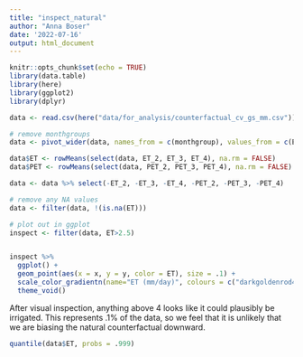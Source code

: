 ```yaml
---
title: "inspect_natural"
author: "Anna Boser"
date: '2022-07-16'
output: html_document
---
```


```r
knitr::opts_chunk$set(echo = TRUE)
library(data.table)
library(here)
library(ggplot2)
library(dplyr)
```

```r
data <- read.csv(here("data/for_analysis/counterfactual_cv_gs_mm.csv"))

# remove monthgroups
data <- pivot_wider(data, names_from = c(monthgroup), values_from = c(ET, PET))

data$ET <- rowMeans(select(data, ET_2, ET_3, ET_4), na.rm = FALSE)
data$PET <- rowMeans(select(data, PET_2, PET_3, PET_4), na.rm = FALSE)

data <- data %>% select(-ET_2, -ET_3, -ET_4, -PET_2, -PET_3, -PET_4)

# remove any NA values
data <- filter(data, !(is.na(ET)))
```

```r
# plot out in ggplot
inspect <- filter(data, ET>2.5)


inspect %>%
  ggplot() + 
  geom_point(aes(x = x, y = y, color = ET), size = .1) + 
  scale_color_gradientn(name="ET (mm/day)", colours = c("darkgoldenrod4", "darkgoldenrod2", "khaki1", "lightgreen", "turquoise3", "deepskyblue3", "mediumblue", "navyblue", "midnightblue", "black")) + 
  theme_void()

```

After visual inspection, anything above 4 looks like it could plausibly be irrigated. This represents .1% of the data, so we feel that it is unlikely that we are biasing the natural counterfactual downward. 

```r
quantile(data$ET, probs = .999)
```

```r

```

